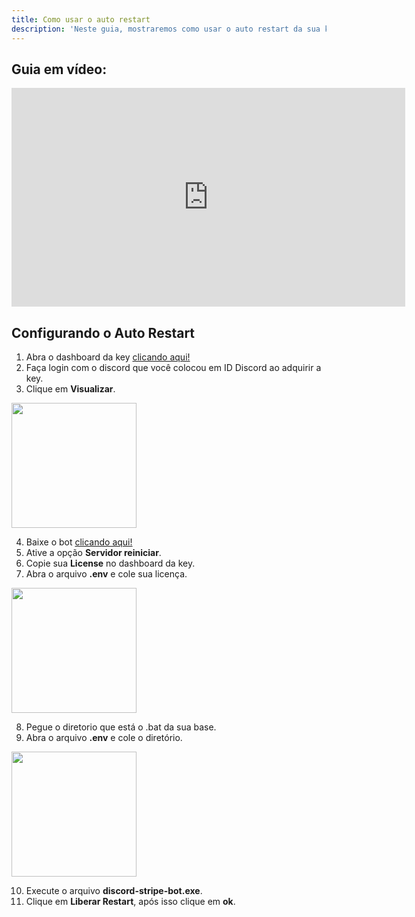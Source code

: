 ---
title: Como usar o auto restart
description: 'Neste guia, mostraremos como usar o auto restart da sua key.'
---

## Guia em vídeo:
<iframe
  width="630"
  height="350"
  src="https://www.youtube.com/embed/Xfa8f70Mugk"
  title="Guia Completo: Como configurar o Reinício Automático para Servidor FiveM"
  frameborder="0"
  allow="accelerometer; autoplay; clipboard-write; encrypted-media; gyroscope; picture-in-picture"
  allowfullscreen
></iframe>

## Configurando o Auto Restart

1. Abra o dashboard da key [clicando aqui!](https://keymanage.com.br/)
2. Faça login com o discord que você colocou em ID Discord ao adquirir a key.
3. Clique em **Visualizar**.

<img height="200" src="/images/keypatreon/dashboard.png" />

4. Baixe o bot [clicando aqui!]()
5. Ative a opção **Servidor reiniciar**.
6. Copie sua **License** no dashboard da key.
7. Abra o arquivo **.env** e cole sua licença.

<img height="200" src="/images/keypatreon/ativar-autorr.png" />

8. Pegue o diretorio que está o .bat da sua base.
9. Abra o arquivo **.env** e cole o diretório.

<img height="200" src="/images/keypatreon/arquivo-env.png" />

10. Execute o arquivo **discord-stripe-bot.exe**.
11. Clique em **Liberar Restart**, após isso clique em **ok**.